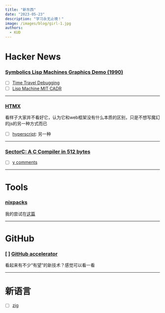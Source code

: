 ```yaml
---
title: "新东西"
date: "2023-05-23"
description: "学习永无止境！"
image: /images/blog/girl-1.jpg
authors:
  - KUD
---
```


# Hacker News
### [Symbolics Lisp Machines Graphics Demo (1990)](https://news.ycombinator.com/item?id=36016649)
- [ ] [Time Travel Debugging](https://learn.microsoft.com/en-us/windows-hardware/drivers/debugger/time-travel-debugging-overview)
- [ ] [Lisp Machine MIT CADR](https://tumbleweed.nu/lm-3)

---

### [HTMX](https://news.ycombinator.com/item?id=36078709)
看样子大家并不看好它，认为它和web框架没有什么本质的区别，只是不想写魔幻的js的另一种方式而已
- [ ] [hyperscript](https://hyperscript.org/): 另一种

---

### [SectorC: A C Compiler in 512 bytes](https://xorvoid.com/sectorc.html)
- [ ] [y comments](https://news.ycombinator.com/item?id=36064971)

---

# Tools
### [nixpacks](https://nixpacks.com/docs)
我的尝试在[这篇](/blog/nixpacks-at-glances)

---

# GitHub
### [ ] [GitHub accelerator](https://accelerator.github.com/)
看起来有不少“有望”的新技术？感觉可以看一看

---

# 新语言
- [ ] [zig](https://ziglang.org/)
